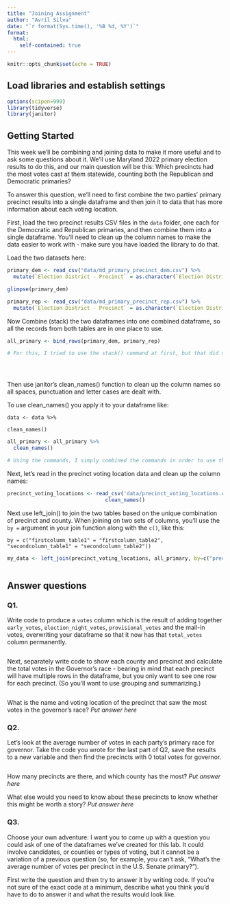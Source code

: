 ```yaml
---
title: "Joining Assignment"
author: "Avril Silva"
date: "`r format(Sys.time(), '%B %d, %Y')`"
format:
  html:
    self-contained: true
---
```


```r
knitr::opts_chunk$set(echo = TRUE)
```

## Load libraries and establish settings

```r
options(scipen=999)
library(tidyverse)
library(janitor)
```

## Getting Started

This week we'll be combining and joining data to make it more useful and to ask some questions about it. We'll use Maryland 2022 primary election results to do this, and our main question will be this: Which precincts had the most votes cast at them statewide, counting both the Republican and Democratic primaries?

To answer this question, we'll need to first combine the two parties' primary precinct results into a single dataframe and then join it to data that has more information about each voting location.

First, load the two precinct results CSV files in the `data` folder, one each for the Democratic and Republican primaries, and then combine them into a single dataframe. You'll need to clean up the column names to make the data easier to work with - make sure you have loaded the library to do that.

Load the two datasets here:

```r
primary_dem <- read_csv("data/md_primary_precinct_dem.csv") %>% 
  mutate(`Election District - Precinct` = as.character(`Election District - Precinct`))

glimpse(primary_dem)

primary_rep <- read_csv("data/md_primary_precinct_rep.csv") %>% 
  mutate(`Election District - Precinct` = as.character(`Election District - Precinct`))
```

Now Combine (stack) the two dataframes into one combined dataframe, so all the records from both tables are in one place to use.

```r
all_primary <- bind_rows(primary_dem, primary_rep)

# For this, I tried to use the stack() command at first, but that did not quote work in this scenario. Instead,I used the bind_rows() command to combine the two. I also went and renamed this binding to see the data in its own data set.





```

Then use janitor's clean_names() function to clean up the column names so all spaces, punctuation and letter cases are dealt with.

To use clean_names() you apply it to your dataframe like:

`data <- data %>%`

`clean_names()`

```r

all_primary <- all_primary %>% 
  clean_names()

# Using the commands, I simply combined the commands in order to use the clean_names() command and clean up the columns. 

```

Next, let's read in the precinct voting location data and clean up the column names:

```r
precinct_voting_locations <- read_csv('data/precinct_voting_locations.csv') %>%
                                clean_names()

```

Next use left_join() to join the two tables based on the unique combination of precinct and county. When joining on two sets of columns, you'll use the `by =` argument in your join function along with the `c()`, like this:

`by = c("firstcolumn_table1" = "firstcolumn_table2", "secondcolumn_table1" = "secondcolumn_table2"))`

```r


my_data <- left_join(precinct_voting_locations, all_primary, by=c("precinct_code" = "election_district_precinct", "county_code" = "county"))



```

## Answer questions

### Q1.

Write code to produce a `votes` column which is the result of adding together `early_votes`, `election_night_votes`, `provisional_votes` and the mail-in votes, overwriting your dataframe so that it now has that `total_votes` column permanently.

```r



```

Next, separately write code to show each county and precinct and calculate the total votes in the Governor's race - bearing in mind that each precinct will have multiple rows in the dataframe, but you only want to see one row for each precinct. (So you'll want to use grouping and summarizing.)

```r





```

What is the name and voting location of the precinct that saw the most votes in the governor's race? *Put answer here*

### Q2.

Let's look at the average number of votes in each party's primary race for governor. Take the code you wrote for the last part of Q2, save the results to a new variable and then find the precincts with 0 total votes for governor.

```r






```

How many precincts are there, and which county has the most? *Put answer here*

What else would you need to know about these precincts to know whether this might be worth a story? *Put answer here*

### Q3.

Choose your own adventure: I want you to come up with a question you could ask of one of the dataframes we've created for this lab. It could involve candidates, or counties or types of voting, but it cannot be a variation of a previous question (so, for example, you can't ask, "What's the average number of votes per precinct in the U.S. Senate primary?").

First write the question and then try to answer it by writing code. If you're not sure of the exact code at a minimum, describe what you think you'd have to do to answer it and what the results would look like.

```r





```
